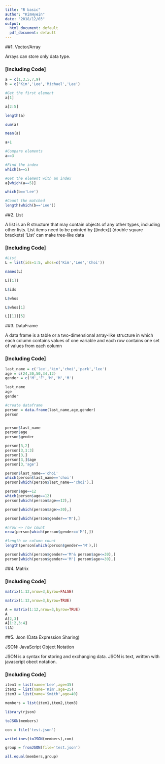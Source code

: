 ```yaml
---
title: "R basic"
author: "KimHyein"
date: "2018/12/03"
output:
  html_document: default
  pdf_document: default
---
```


##1. Vector/Array

Arrays can store only data type.

### [Including Code]

```r

a = c(1,3,5,7,9)
b = c('Kim','Lee','Michael','Lee')

#Get the first element
a[1]

a[2:5]

length(a)

sum(a)

mean(a)

a+1

#Compare elements
a==3

#Find the index
which(a==5)

#Get the element with an index
a[which(a==5)]

which(b=='Lee')

#Count the matched
length(which(b=='Lee'))
```

##2. List

A list is an R structure that may contain objects of any other types, including other lists.
List items need to be pointed by [[index]] (double square brackets)
'List' can make tree-like data

### [Including Code]


```r
#List
L = list(ids=1:5, whos=c('Kim','Lee','Choi'))

names(L)

L[[1]]

L$ids

L$whos

L$whos[1]

L[[1]][5]

```



##3. DataFrame

A data frame is a table or a two-dimensional array-like structure in which each column contains values of one variable and each row contains one set of values from each column

### [Including Code]

```r
last_name = c('lee','kim','choi','park','lee')
age = c(24,30,50,34,12)
gender = c('M','F','M','M','M')

last_name
age
gender

#create dataframe
person = data.frame(last_name,age,gender)
person


person$last_name
person$age
person$gender

person[3,2]
person[3,1:3]
person[3,]
person[3,]$age
person[3,'age']

person$last_name=='choi'
which(person$last_name=='choi')
person[which(person$last_name=='choi'),]

person$age==12
which(person$age==12)
person[which(person$age==12),]

person[which(person$age>=30),]

person[which(person$gender=='M'),]

#nrow => row count
nrow(person[which(person$gender=='M'),])

#length => column count
length(person[which(person$gender=='M'),])

person[which(person$gender=='M'& person$age<=30),]
person[which(person$gender=='M'| person$age<=30),]

```


##4. Matrix

### [Including Code]

```r
matrix(1:12,nrow=3,byrow=FALSE)

matrix(1:12,nrow=3,byrow=TRUE)

A = matrix(1:12,nrow=3,byrow=TRUE)
A
A[2,3]
A[1:2,3:4]
t(A)

```

##5. Json
(Data Expression Sharing)

JSON: JavaScript Object Notation

JSON is a syntax for storing and exchanging data.
JSON is text, written with javascript obect notation.

### [Including Code]


```r

item1 = list(name='Lee',age=35)
item2 = list(name='Kim',age=25)
item3 = list(name='Smith',age=40)

members = list(item1,item2,item3)

library(rjson)

toJSON(members)

con = file('test.json')

writeLines(toJSON(members),con)

group = fromJSON(file='test.json')

all.equal(members,group)

```
